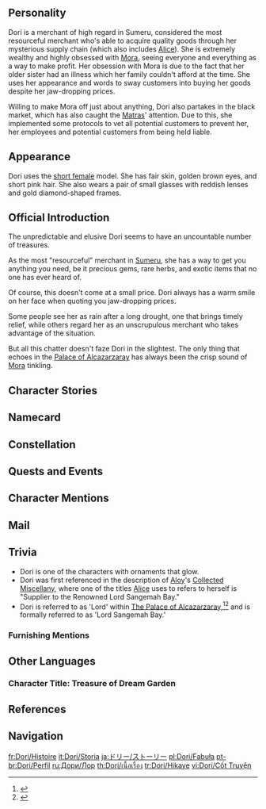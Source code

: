 {{CharacterTabs}}
{{Quote|Dori is a merchant in Sumeru who has a fondness for glittering Mora.<br />With her persuasive eloquence, she is able to sell various strange and mysterious products for a very high price.|Description from the Official Website<ref>Official Genshin Impact Website: [https://genshin.hoyoverse.com/en/character/sumeru?char=2 Dori]</ref>}}

==Personality==
{{Quote|An elusive merchant who has a fondness for glittering Mora.|In-game character attributes and profile page text}}
Dori is a merchant of high regard in Sumeru, considered the most resourceful merchant who's able to acquire quality goods through her mysterious supply chain (which also includes [[Alice]]). She is extremely wealthy and highly obsessed with [[Mora]], seeing everyone and everything as a way to make profit. Her obsession with Mora is due to the fact that her older sister had an illness which her family couldn't afford at the time. She uses her appearance and words to sway customers into buying her goods despite her jaw-dropping prices.

Willing to make Mora off just about anything, Dori also partakes in the black market, which has also caught the [[Matra]]s' attention. Due to this, she implemented some protocols to vet all potential customers to prevent her, her employees and potential customers from being held liable.

==Appearance==
{{See also|Newmoon Starlight}}
<!-- Keep appearance section short and concise. Limit to 3-4 sentences. Outfits should be described on the outfit pages. -->
Dori uses the [[:Category:Short Female Characters|short female]] model. She has fair skin, golden brown eyes, and short pink hair. She also wears a pair of small glasses with reddish lenses and gold diamond-shaped frames.

==Official Introduction==
{{Official Introduction
|title=The Mora, the merrier!
|link=https://www.hoyolab.com/article/5918223
|character=Dori
}}
{{Quote|No matter how rare the experimental materials are, you can buy them from Dori. I don't know where she gets her goods from... Also, make sure you pay attention to the price when you buy from her. My heart aches every time I pay the bill.|Tighnari}}
The unpredictable and elusive Dori seems to have an uncountable number of treasures.

As the most "resourceful" merchant in [[Sumeru]], she has a way to get you anything you need, be it precious gems, rare herbs, and exotic items that no one has ever heard of.

Of course, this doesn't come at a small price. Dori always has a warm smile on her face when quoting you jaw-dropping prices.

Some people see her as rain after a long drought, one that brings timely relief, while others regard her as an unscrupulous merchant who takes advantage of the situation.

But all this chatter doesn't faze Dori in the slightest. The only thing that echoes in the [[Palace of Alcazarzaray]] has always been the crisp sound of [[Mora]] tinkling.

==Character Stories==
{{Character Story
|title1        = Character Details
|text1         = <p>"Dori Sangemah Bay, owner of the Palace of Alcazarzaray, super-duper merchant who sells everything you need!"</p><!--
              --><p>When one holds Dori's name card, this impressive title instantly comes into view.</p><!--
              --><p>Dori is, however, indeed the most special Sumeru merchant of all.</p><!--
              --><p>She already possesses vast wealth, but is still fervently passionate about earning Mora;</p><!--
              --><p>She already owns multiple well-renowned merchant caravans, yet she always travels across Sumeru to sell her marvelous items in person.</p><!--
              --><p>Speaking of which, her wares are just as curious as her style: special travel kit, outdoor dryer machines, automatic snowball launchers... You can probably buy anything you can think of from Dori. The only question is: Do you have enough Mora to do so?</p>
|mention1      = 

|title2        = Character Story 1
|friendship2   = 2
|quest2        = 
|other2        = 
|text2         = <p>"Oh wow, are you headed for the desert? I have some good stuff you'll need there."</p><!--
              --><p>"The rainforest is terribly infested with poisonous snakes, ferocious monsters, and a terminal case of humidity &mdash; it's no place for the less-than-thoroughly prepared, no sir! Now then, why don't you try bringing this for your trip? Buy it now and enjoy a 20 percent discount!"</p><!--
              --><p>"Hold your horses, hotshot. You're not taking that route, are you? There's a huge pack of monsters lying in wait ahead that-a-ways. But see, I have some weapons here that you won't regret purchasing &mdash; you know, for self defense!"</p><!--
              --><p>"Going to the Akhtamun Ruins? You've got the right person. First things first, you'll need a complete set of water-drawing tools... Which, as it happens, I happen to have for sale!"</p><!--
              --><p>There is a tale among adventurers in Sumeru.</p><!--
              --><p>It says that if you are about to embark on a journey into a dangerous place, you'll see a diminutive figure, seemingly having been waiting for you.</p><!--
              --><p>Be it in the treacherous mountains, arid deserts, grim rainforests, or desolate areas inhabited by monsters, you'll always see her smiling face.</p><!--
              --><p>Word has it that Dori carries all manner of marvelous items on her person all the time. Her items can help adventurers get through their pressing troubles.</p><!--
              --><p>&mdash;At a "reasonable" price, of course.</p><!--
              --><p>Adventurers who "have just received Dori's help in their time of need" at the cost of "paying a large sum of Mora at once" often develop conflicted feelings toward her &mdash; somewhere in between gratitude and a grudge.</p><!--
              --><p>For Dori's part, she considerately ignores the conflicted look on their faces, putting the fresh Mora in her almost-bursting purse and bidding them adieu with a contented smile.</p><!--
              --><p>"Thank you for your generous purchase. Hehe."</p>
|mention2      = 

|title3        = Character Story 2
|friendship3   = 3
|quest3        = 
|other3        = 
|text3         = <p>From the perspective of others, Dori's business has always been on the up and up. However, only Dori herself knows how many unimaginable bottlenecks she's struggled through.</p><!--
              --><p>There was a time when orders from all over Sumeru just kept flooding in and Dori couldn't deliver such a giant number of orders in a timely fashion.</p><!--
              --><p>Unfortunately, the capacity of the usual merchant routes was too limited for the delivery of commodities in such a gigantic quantity.</p><!--
              --><p>Many members of Dori's merchant caravans suggested rejecting certain orders to dial down the scale of delivery and maintain a decent, stable profit &mdash; one that already seemed set to make them immensely wealthy, given time.</p><!--
              --><p>But Dori took a very bold step: She accepted all the orders while starting cooperation with the [[Kshahrewar]] to establish new trade routes in areas that were known to be dangerous.</p><!--
              --><p>She opened the new routes up to nearby merchant caravans, took the opportunity to found a commerce guild and put the relevant resources to good use, and finally eliminated the bottleneck that her business was stuck in.</p><!--
              --><p>Today, Dori's new, built-from-scratch merchant routes are seen all across Sumeru, and the good reputation of "Lord Sangemah Bay" has spread far and wide.</p><!--
              --><p>The words Dori said to her caravan members have also become common knowledge:</p><!--
              --><p>"I'm not some stupid toadstool. I don't cancel or reject any orders."</p><!--
              --><p>"Every Mora that can be earned, will be earned by me. Why? Well, because it's there, of course."</p>
|mention3      = 

|title4        = Character Story 3
|friendship4   = 4
|quest4        = 
|other4        = 
|text4         = <p>Dori used to suffer terribly from insomnia. Back then, she would often lose sleep for no reason. After such sleepless nights, she would show up to trade meetings with a pair of raccoon eyes.</p><!--
              --><p>Even the best doctors couldn't diagnose her properly. She burned one frankincense stick after another, and yet they did not lull her into sleep but into coughing fits instead.</p><!--
              --><p>It was at that moment that a doctor passed by and told Dori this:</p><!--
              --><p>"I've heard that some people place an hourglass by their bedside. The sound of the falling sand helps them sleep."</p><!--
              --><p>Dori tried it for a few days and it didn't work. However, she was inspired by the failed attempt, ordering a large custom-made hourglass.</p><!--
              --><p>That which was in this hourglass was not sand, but shiny Mora.</p><!--
              --><p>That night, embraced by the music of jingling Mora, Dori slept soundly at last.</p><!--
              --><p>After that, Dori learned the trick to dealing with insomnia:</p><!--
              --><p>"To sleep well, you must first secure peace of mind."</p>
|mention4      = 

|title5        = Character Story 4
|friendship5   = 5
|quest5        = 
|other5        = 
|text5         = <p>Maybe it's because of her deep love for Mora, Dori also takes interest in "whoever or whatever might bring Mora in."</p><!--
              --><p>For example, her merchant caravans use [[Shaggy Sumpter Beast|Sumpter Beasts]] to carry cargo, so Dori had an "amusement park" built for the Sumpter Beasts such that they might enjoy their downtime.</p><!--
              --><p>She also handpicks Sumpter Beast food of the best quality to make sure that they have balanced nutrition and that they stay in good health.</p><!--
              --><p>Also, as a shrewd merchant, she never misses a single business opportunity.</p><!--
              --><p>Sumpter Beasts playing together in the amusement park make for a fun scene, so Dori took the chance to open the amusement park to tourists and sold tickets, food, and souvenirs to them. The cost of raising the Sumpter Beasts was covered by the amusement park's revenue in no time.</p><!--
              --><p>Dori's love for Sumpter Beasts is genuine, and so is her intention to make Mora out of that love.</p><!--
              --><p>Perhaps the Jinni in Dori's lamp knows this better than everyone else. The spirit was tricked into entering Dori's lamp, but it has never left since.</p><!--
              --><p>Dori will summon it into combat, but she will also grant its wishes afterwards.</p><!--
              --><p>Sometimes the Jinni even thinks that the fairy tale might actually have gotten things reversed &mdash;</p><!--
              --><p>For the one who dwells in the lamp is a powerful fighter, while the one holding the lamp is the one who grants wishes.</p>
|mention5      = 

|title6        = Character Story 5
|friendship6   = 6
|quest6        = 
|other6        = 
|text6         = <p>No one knows how exactly Dori met [[Alice]], but they are truly a pair of business partners that could make all merchants jealous.</p><!--
              --><p>Alice travels the world, so she does not stay for long every time she visits Sumeru. However, every once in a while, Alice will ask someone to send her new invention to Dori.</p><!--
              --><p>Dori, for her part, will sell it and find a way to send the Mora to Alice.</p><!--
              --><p>Sometimes, Alice sends the invention with an attached letter that tells Dori to keep the Mora for the time being because Alice is currently in a dangerous area.</p><!--
              --><p>However, Dori insists on getting someone to send the Mora to safe zones closest to Alice's position, making sure that Alice will receive the Mora at her earliest convenience.</p><!--
              --><p>The labor, shipment, insurance... The various costs tend to amount to a fairly large expenditure, but Dori is never stingy in this regard. She even pays in advance.</p><!--
              --><p>"I, Dori, never default on payment."</p><!--
              --><p>"Also, Ms. Alice has expenses, too. I must make sure that she has Mora at hand whenever she needs it."</p><!--
              --><p>Dori often repeats these words and, despite the trouble, repeatedly makes sure that Alice's payment is delivered.</p><!--
              --><p>Though Alice is no longer Dori's only supplier, Alice's payment is still a top priority for Dori.</p><!--
              --><p>Perhaps it's because Dori keeps a certain promise embedded in her heart &mdash; the promise she made to Alice the day they met.</p><!--
              --><p>"You want limitless Mora? Sure. I can supply you with marvelous items of all kinds. But how much Mora you're going to make will depend on how good you are at sales."</p><!--
              --><p>"Don't worry. I'll sell them for a good price, earn a large sum of Mora, and deliver your share as quickly as possible... I'll be your greatest business partner."</p>
|mention6      = Alice

|title7        = Mora Music Box
|friendship7   = 4
|quest7        = 
|other7        = 
|text7         = <p>To better enjoy the fascinating clinking of Mora, Dori ordered a custom-made "Mora Music Box."</p><!--
              --><p>On top of the music box is a slot precisely the size of a single Mora.</p><!--
              --><p>Insert a Mora through the slot into the box, and it will roll along the intricate tracks inside and make pleasant clinking sounds.</p><!--
              --><p>These sounds compose beautiful music to which Dori twirls in the grand Palace of Alcazarzaray.</p><!--
              --><p>"Mora, Mora, shining brightly."</p><!--
              --><p>"Mora, Mora, toward infinity."</p><!--
              --><p>"Beautiful Mora, Dori's Mora."</p><!--
              --><p>"Everyone's Mora, come to Dori."</p><!--
              --><p>Dori's sung this song countless times, yet she's never tired of it.</p><!--
              --><p>At the end of her dance, Dori takes a deep bow to her imaginary audience.</p><!--
              --><p>It is also the moment when the Mora falls to the bottom of the music box, making the final clink &mdash;</p><!--
              --><p>With this finishing touch, an imaginary curtain descends upon Dori's delightful dance.</p><!--
              --><p>However, Dori is never quite finished &mdash; she always has another Mora to slot into her music box.</p>
|mention7      = 

|title8        = Vision
|friendship8   = 6
|quest8        = 
|other8        = 
|text8         = <p>Two girls of similar ages hummed a melody that was slightly out of tune. They spent their innocent childhood hand-in-hand as constant companions.</p><!--
              --><p>They each picked flowers to decorate the other's hair in spring and walked across creeks barefoot in summer.</p><!--
              --><p>They slid down the golden sand dunes in autumn and shared a book in the warmth of the winter sunlight.</p><!--
              --><p>It seemed that such happy times would never come to an end.</p><!--
              --><p>That is, until the elder sister started coughing blood for no reason. At this time, their home came to be ringed by a great many strange adults.</p><!--
              --><p>The strangers explained the elder sister's situation in serious tones and with unfathomable jargon before sighing at the dingy little room.</p><!--
              --><p>The younger sister had no idea what was happening, but she visited her sister every day, and her sister would always say this to her with a bright smile:</p><!--
              --><p>"It's alright. I just need some rest."</p><!--
              --><p>Seeing that smile, the innocent younger sister's eyes filled with expectation. She even began looking forward to playing together like they used to.</p><!--
              --><p>But one day, she saw her sister gripping her chest while telling a story.</p><!--
              --><p>Then, when her frail form collapsed onto the bed, the younger sister reached out to catch her, only to find that her body was so very light.</p><!--
              --><p>...It was almost as if her sister were a feather, a feather that might drift away to some place far, far away.</p><!--
              --><p>Later on, the younger sister found a crumpled note.</p><!--
              --><p>It was a doctor's prescription, with a list of herbs that were desperately scarce &mdash; the collectors who had such herbs were few and far between.</p><!--
              --><p>To purchase those herbs would cost more than tens of millions of Mora, an impossible price for a family that was already struggling to make the ends meet.</p><!--
              --><p>The elder sister always shook her head with a smile to dismiss her family's insistence on following the prescription. Perhaps she herself could only find the courage to glance at that note in the deep hours of the night &mdash; and dare to dream that she might "live."</p><!--
              --><p>Upon finding out about the note, the younger sister put it into her pocket silently and resolved to save her sister.</p><!--
              --><p>"I must make a lot of Mora."</p><!--
              --><p>"With enough Mora, my family will never have to smile at me while swallowing their pain, and I will never have to lose anything due to lacking Mora..."</p><!--
              --><p>Perhaps it was at that moment that the gods looked upon her with mercy.</p><!--
              --><p>But to an "ambitious" person like her, getting a Vision was just the start.</p><!--
              --><p>In the countless days and nights that have followed, she has constantly kept herself calm and clear-headed, telling herself:</p><!--
              --><p>"Conviction alone is not enough. I will work hard for what I desire until the end of my days."</p><!--
              --><p>"There's nothing that Lord Sangemah Bay cannot achieve."</p>
|mention8      = 
}}

==Namecard==
{{Namecard|Dori: Jinni}}

==Constellation==
{{Constellation Lore|Magicae Lucerna}}

==Quests and Events==
{{Quests and Events}}

==Character Mentions==
{{Character Mentions}}

==Mail==
{{Mails by Category List|noheader=1}}

==Trivia==
* Dori is one of the characters with ornaments that glow. {{Transclude|I Love Mora|Glowing Ornaments|section=1}}
* Dori was first referenced in the description of [[Aloy]]'s [[Collected Miscellany]], where one of the titles [[Alice]] uses to refers to herself is "Supplier to the Renowned Lord Sangemah Bay."
* Dori is referred to as 'Lord' within [[The Palace of Alcazarzaray]],<ref>{{Ref/NPC|Goshtasb}}</ref><ref>{{Ref/NPC|Gaston}}</ref> and is formally referred to as 'Lord Sangemah Bay.'

===Furnishing Mentions===
{{Character Furnishing Mentions}}
<!--
===Etymology===

==Notes==
{{Reflist|note=1}}
-->

==Other Languages==
===Character Title: Treasure of Dream Garden===
{{Other Languages
|en      = Treasure of Dream Garden
|zhs     = 梦园藏金
|zhs_rm  = Mèng Yuán Cáng Jīn
|zht     = 夢園藏金
|zht_rm  = Mèng Yuán Cáng Jīn
|zh_tl   = Treasure Hidden in the Garden of Dreams
|ja      = 夢の庭に隠せし財宝
|ja_rm   = Yume no Niwa ni Kakuseshi Zaihou
|ja_tl   = Treasure Hidden in the Garden of Dreams
|ko      = 꿈의 정원에 감춰진 보물
|ko_rm   = Kkum-ui Jeongwone Gamchwojin Bomul
|ko_tl   = Treasure Hidden in the Garden of Dream
|es      = La Magnate Acaudalada
|es_tl   = The Wealthy Tycoon
|fr      = Trésor du jardin onirique
|fr_tl   = Treasure of the Oneiric Garden
|ru      = Сокровище сада снов
|ru_tl   = Treasure of Dream Garden
|th      = ห้วงฝันมหาเงินตรา
|th_rm   = 
|th_tl   = 
|vi      = Kho Báu Vườn Mơ
|vi_tl   = Treasure of the Dream Garden
|de      = Schatz im Schlummerland
|de_tl   = Treasure in Slumber Land
|id      = Treasure of Dream Garden
|pt      = Tesouro do Jardim dos Sonhos
|pt_tl   = 
|tr      = Rüya Bahçesi Hazinesi
|tr_tl   = 
|it      = Tesoro del giardino dei sogni
|it_tl   = Treasure of the Garden of Dreams
}}

==References==
{{Reflist}}
==Navigation==
{{Character Navbox|link type=lore}}

[[fr:Dori/Histoire]]
[[it:Dori/Storia]]
[[ja:ドリー/ストーリー]]
[[pl:Dori/Fabuła]]
[[pt-br:Dori/Perfil]]
[[ru:Дори/Лор]]
[[th:Dori/เนื้อเรื่อง]]
[[tr:Dori/Hikaye]]
[[vi:Dori/Cốt Truyện]]